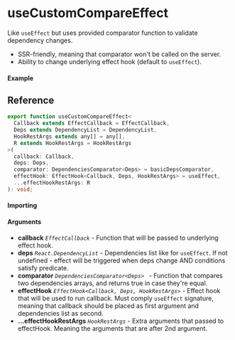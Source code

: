 
<Meta title="Lifecycle/useCustomCompareEffect" component={Example} />

# useCustomCompareEffect

Like `useEffect` but uses provided comparator function to validate dependency changes.

- SSR-friendly, meaning that comparator won't be called on the server.
- Ability to change underlying effect hook (default to `useEffect`).

#### Example

<Canvas>
  <Story story={Example} inline />
</Canvas>

## Reference

```ts
export function useCustomCompareEffect<
  Callback extends EffectCallback = EffectCallback,
  Deps extends DependencyList = DependencyList,
  HookRestArgs extends any[] = any[],
  R extends HookRestArgs = HookRestArgs
>(
  callback: Callback,
  deps: Deps,
  comparator: DependenciesComparator<Deps> = basicDepsComparator,
  effectHook: EffectHook<Callback, Deps, HookRestArgs> = useEffect,
  ...effectHookRestArgs: R
): void;
```

#### Importing

<ImportPath />

#### Arguments

- **callback** _`EffectCallback`_ - Function that will be passed to underlying effect hook.
- **deps** _`React.DependencyList`_ - Dependencies list like for `useEffect`. If not undefined -
  effect will be triggered when deps change AND conditions satisfy predicate.
- **comparator** _`DependenciesComparator<Deps> `_ - Function that compares two dependencies
  arrays, and returns true in case they're equal.
- **effectHook** _`EffectHook<Callback, Deps, HookRestArgs>`_ - Effect hook that will be used to
  run callback. Must comply `useEffect` signature, meaning that callback should be placed as first
  argument and dependencies list as second.
- **...effectHookRestArgs** _`HookRestArgs`_ - Extra arguments that passed to effectHook. Meaning
  the arguments that are after 2nd argument.
